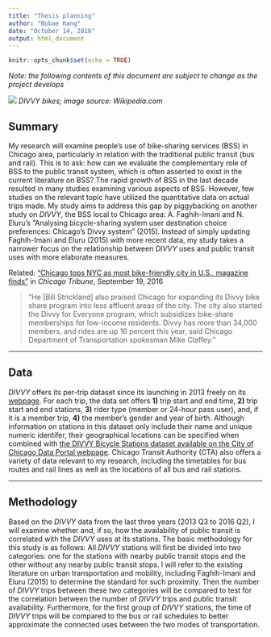 ```yaml
---
title: "Thesis planning"
author: "Bobae Kang"
date: "October 14, 2016"
output: html_document
---
```


```r
knitr::opts_chunk$set(echo = TRUE)
```

*Note: the following contents of this document are subject to change as the project develops* 

![](https://upload.wikimedia.org/wikipedia/commons/b/ba/Bike_to_Work_Day_Rally.jpg)
*DIVVY bikes; image source: Wikipedia.com*

## Summary

My research will examine people's use of bike-sharing services (BSS) in Chicago area, particularly in relation with the traditional public transit (bus and rail). This is to ask: how can we evaluate the complementary role of BSS to the public transit system, which is often asserted to exist in the current literature on BSS? The rapid growth of BSS in the last decade resulted in many studies examining various aspects of BSS. However, few studies on the relevant topic have utilized the quantitative data on actual trips made. My study aims to address this gap by piggybacking on another study on *DIVVY*, the BSS local to Chicago area:  A. Faghih-Imani and N. Eluru's "Analysing bicycle-sharing system user destination choice preferences: Chicago’s Divvy system" (2015). Instead of simply updating Faghih-Imani and Eluru (2015) with more recent data, my study takes a narrower focus on the relationship between *DIVVY* uses and public transit uses with more elaborate measures.

Related: ["Chicago tops NYC as most bike-friendly city in U.S., magazine finds"](http://www.chicagotribune.com/news/local/breaking/ct-bicycling-magazine-rating-20160917-story.html) in *Chicago Tribune*, September 19, 2016  

> "He [Bill Strickland] also praised Chicago for expanding its Divvy bike share program into less affluent areas of the city. The city also started the Divvy for Everyone program, which subsidizes bike-share memberships for low-income residents. Divvy has more than 34,000 members, and rides are up 16 percent this year, said Chicago Department of Transportation spokesman Mike Claffey."


***

## Data

*DIVVY* offers its per-trip dataset since its launching in 2013 freely on its [webpage](https://www.divvybikes.com/data). For each trip, the data set offers **1)** trip start and end time, **2)** trip start and end stations, **3)** rider type (member or 24-hour pass user), and, if it is a member trip, **4)** the member's gender and year of birth. Although information on stations in this dataset only include their name and unique numeric identifer, their geographical locations can be specified when combined with [the DIVVY Bicycle Stations dataset available on the City of Chicago Data Portal webpage](https://data.cityofchicago.org/Transportation/Divvy-Bicycle-Stations/bbyy-e7gq/data). Chicago Transit Authority (CTA) also offers a variety of data relevant to my research, including the timetables for bus routes and rail lines as well as the locations of all bus and rail stations.

***

## Methodology

Based on the *DIVVY* data from the last three years (2013 Q3 to 2016 Q2), I will examine whether and, if so, how the availability of public transit is correlated with the *DIVVY* uses at its stations. The basic methodology for this study is as follows: All *DIVVY* stations will first be divided into two categories: one for the stations with nearby public transit stops and the other without any nearby public transit stops. I will refer to the existing literature on urban transportation and mobility, including Faghih-Imani and Eluru (2015) to determine the standard for such proximity. Then the number of *DIVVY* trips between these two categories will be compared to test for the correlation between the number of *DIVVY* trips and public transit availability. Furthermore, for the first group of *DIVVY* stations, the time of *DIVVY* trips will be compared to the bus or rail schedules to better approximate the connected uses between the two modes of transportation.